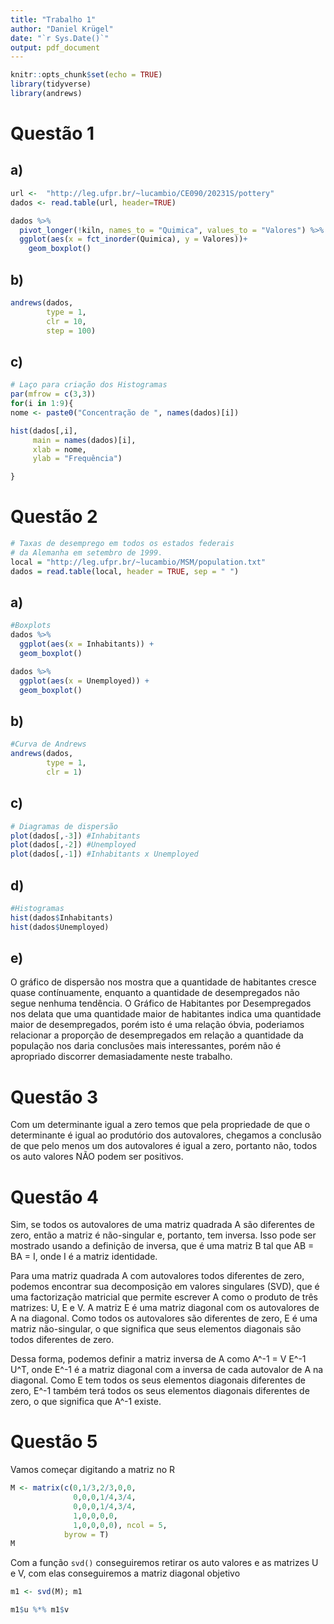 ```yaml
---
title: "Trabalho 1"
author: "Daniel Krügel"
date: "`r Sys.Date()`"
output: pdf_document
---
```


```r
knitr::opts_chunk$set(echo = TRUE)
library(tidyverse)
library(andrews)
```

# Questão 1

## a)

```r
url <-  "http://leg.ufpr.br/~lucambio/CE090/20231S/pottery"
dados <- read.table(url, header=TRUE)
```


```r
dados %>%
  pivot_longer(!kiln, names_to = "Quimica", values_to = "Valores") %>% 
  ggplot(aes(x = fct_inorder(Quimica), y = Valores))+
    geom_boxplot()
```

## b)

```r
andrews(dados,
        type = 1,
        clr = 10,
        step = 100)
```

## c)

```r
# Laço para criação dos Histogramas
par(mfrow = c(3,3))
for(i in 1:9){
nome <- paste0("Concentração de ", names(dados)[i])

hist(dados[,i], 
     main = names(dados)[i],
     xlab = nome,
     ylab = "Frequência")

}
```

# Questão 2

```r
# Taxas de desemprego em todos os estados federais
# da Alemanha em setembro de 1999.
local = "http://leg.ufpr.br/~lucambio/MSM/population.txt"
dados = read.table(local, header = TRUE, sep = " ")
```

## a)

```r
#Boxplots
dados %>% 
  ggplot(aes(x = Inhabitants)) + 
  geom_boxplot()

dados %>% 
  ggplot(aes(x = Unemployed)) + 
  geom_boxplot()
```

## b)

```r

#Curva de Andrews
andrews(dados,
        type = 1,
        clr = 1)
```

## c)

```r
# Diagramas de dispersão
plot(dados[,-3]) #Inhabitants
plot(dados[,-2]) #Unemployed
plot(dados[,-1]) #Inhabitants x Unemployed
```

## d)

```r
#Histogramas
hist(dados$Inhabitants)
hist(dados$Unemployed)
```

## e)

O gráfico de dispersão nos mostra que a quantidade de habitantes cresce quase contínuamente, enquanto a quantidade de desempregados não segue nenhuma tendência. O Gráfico de Habitantes por Desempregados nos delata que uma quantidade maior de habitantes indica uma quantidade maior de desempregados, porém isto é uma relação óbvia, poderiamos relacionar a proporção de desempregados em relação a quantidade da população nos daria conclusões mais interessantes, porém não é apropriado discorrer demasiadamente neste trabalho.

# Questão 3

Com um determinante igual a zero temos que pela propriedade de que o determinante é igual ao produtório dos autovalores, chegamos a conclusão de que pelo menos um dos autovalores é igual a zero, portanto não, todos os auto valores NÃO podem ser positivos.

# Questão 4

Sim, se todos os autovalores de uma matriz quadrada A são diferentes de zero, então a matriz é não-singular e, portanto, tem inversa. Isso pode ser mostrado usando a definição de inversa, que é uma matriz B tal que AB = BA = I, onde I é a matriz identidade.
 
Para uma matriz quadrada A com autovalores todos diferentes de zero, podemos encontrar sua decomposição em valores singulares (SVD), que é uma factorização matricial que permite escrever A como o produto de três matrizes: U, E e V. A matriz E é uma matriz diagonal com os autovalores de A na diagonal. Como todos os autovalores são diferentes de zero, E é uma matriz não-singular, o que significa que seus elementos diagonais são todos diferentes de zero.
 
Dessa forma, podemos definir a matriz inversa de A como A^-1 = V E^-1 U^T, onde E^-1 é a matriz diagonal com a inversa de cada autovalor de A na diagonal. Como E tem todos os seus elementos diagonais diferentes de zero, E^-1 também terá todos os seus elementos diagonais diferentes de zero, o que significa que A^-1 existe.

# Questão 5

Vamos começar digitando a matriz no R
```r
M <- matrix(c(0,1/3,2/3,0,0,
              0,0,0,1/4,3/4,
              0,0,0,1/4,3/4,
              1,0,0,0,0,
              1,0,0,0,0), ncol = 5,
            byrow = T)
M
```

Com a função `svd()` conseguiremos retirar os auto valores e as matrizes U e V, com elas conseguiremos a matriz diagonal objetivo

```r
m1 <- svd(M); m1
```

```r
m1$u %*% m1$v
```

